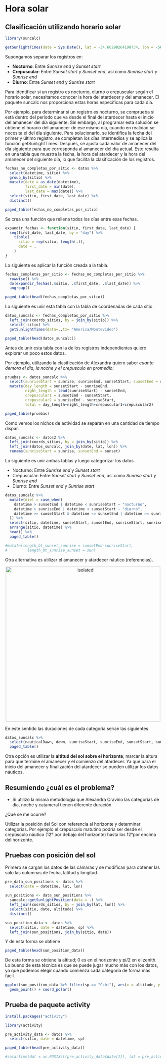 # Hora solar

## Clasificación utilizando horario solar

```r
library(suncalc)
```


```r
getSunlightTimes(date = Sys.Date(), lat = -34.66290264190734, lon = -56.22288916828886, tz = "America/Montevideo")
```

Supongamos separar los registros en:

- **Nocturno**: Entre _Sunrise end_ y _Sunset start_
- **Crepuscular**: Entre _Sunset start_ y _Sunset end_, así como _Sunrise start_ y _Sunrise end_
- **Diurno**: Entre _Sunset end_ y _Sunrise start_


Para identificar si un registro es nocturno, diurno o crepuscular según el horario solar, necesitamos conocer la hora del atardecer y del amanecer. El paquete suncalc nos proporciona estas horas específicas para cada día.

Por ejemplo, para determinar si un registro es nocturno, se comprueba si está dentro del período que va desde el final del atardecer hasta el inicio del amanecer del día siguiente. Sin embargo, al programar esta solución se obtiene el horario del amanecer de ese mismo día, cuando en realidad se necesita el del día siguiente. Para solucionarlo, se identifica la fecha del primer y último registro, se completan los días intermedios y se aplica la función getSunlightTimes. Después, se ajusta cada valor de amanecer del día siguiente para que corresponda al amanecer del día actual. Esto resulta en una tabla que muestra la fecha, la hora del atardecer y la hora del amanecer del siguiente día, lo que facilita la clasificación de los registros.


```r
fechas_no_completas_por_sitio <- datos %>% 
  select(datetime, sitio) %>% 
  group_by(sitio) %>% 
  mutate(date = as_date(datetime),
         first_date = min(date),
         last_date = max(date)) %>%
  select(sitio, first_date, last_date) %>% 
  distinct()
```

```r
paged_table(fechas_no_completas_por_sitio)
```

Se crea una función que rellena todos los días entre esas fechas.

```r
expandir_fechas <- function(sitio, first_date, last_date) {
  seq(first_date, last_date, by = "day") %>%
    tibble(
      sitio = rep(sitio, length(.)),
      date = .
    )
}
```

Lo siguiente es aplicar la función creada a la tabla.

```r
fechas_completas_por_sitio <- fechas_no_completas_por_sitio %>%
  rowwise() %>%
  do(expandir_fechas(.$sitio, .$first_date, .$last_date)) %>%
  ungroup()
```

```r
paged_table(head(fechas_completas_por_sitio))
```

Lo siguiente es unir esta tabla con la tabla de coordenadas de cada sitio.

```r
datos_suncalc <- fechas_completas_por_sitio %>% 
  left_join(coords_sitios, by = join_by(sitio)) %>%
  select(-sitio) %>% 
  getSunlightTimes(data=.,tz= "America/Montevideo")
```

```r
paged_table(head(datos_suncalc))
```

Antes de unir esta tabla con la de los registros independientes quiero explorar un poco estos datos.

Por ejemplo, utilizando la clasificación de Alexandra quiero saber *cuánto demora el dia, la noche y el crepusculo en promedio*:

```r
pruebas <- datos_suncalc %>% 
  select(sunriseStart = sunrise, sunriseEnd, sunsetStart, sunsetEnd = sunset) %>% 
  mutate(day_length = sunsetStart - sunriseEnd,
         night_length = lead(sunriseStart) - sunsetEnd,
         crepuscular1 = sunsetEnd - sunsetStart,
         crepuscular2 = sunriseEnd - sunriseStart,
         total = day_length+night_length+crepuscular1+crepuscular2)
```

```r
paged_table(pruebas)
```

Como vemos los nichos de actividad se separan en una cantidad de tiempo dispar.

```r
datos_suncalc <- datos2 %>% 
  left_join(coords_sitios, by = join_by(sitio)) %>% 
  left_join(datos_suncalc, join_by(date, lat, lon)) %>% 
  rename(sunriseStart = sunrise, sunsetEnd = sunset)
```


Lo siguiente es unir ambas tablas y luego categorizar los datos.

- Nocturno: Entre _Sunrise end_ y _Sunset start_
- Crepuscular: Entre _Sunset start_ y _Sunset end_, así como _Sunrise start_ y _Sunrise end_
- Diurno: Entre _Sunset end_ y _Sunrise start_

```r
datos_suncalc %>% 
  mutate(diel = case_when(
    datetime > sunsetEnd | datetime < sunriseStart ~ "nocturno",
    datetime > sunriseEnd | datetime < sunsetStart ~ "diurno",
    datetime >= sunsetStart & datetime <= sunsetEnd | datetime >= sunriseStart & datetime <= sunriseEnd ~ "crepuscular"
  )) %>% 
  select(sitio, datetime, sunsetStart, sunsetEnd, sunriseStart, sunriseEnd, diel) %>% 
  arrange(sitio, datetime) %>% 
  head() %>% 
  paged_table()

#mutate(length_bt_sunset_sunrise = sunsetEnd-sunriseStart,
#         length_bt_sunrise_sunset = sun)
```

Otra alternativa es utilizar el amanecer y atardecer náutico (referencias).

<p align="center">
<img src="images/twiligh-phases.png" alt="isolated" width="500"/>
</p>

En este sentido las duraciones de cada categoría serían las siguientes.

```r
datos_suncalc %>% 
  select(nauticalDawn, dawn, sunriseStart, sunriseEnd, sunsetStart, sunsetEnd, nauticalDusk, dusk) %>% 
  paged_table()
```

Otra opción es utilizar la **altitud del sol sobre el horizonte**; marcar la altura para que termine el amanecer y el comienzo del atardecer. Ya que para el inicio del amanecer y finalización del atardecer se pueden utilizar los datos náuticos.

## Resumiendo ¿cuál es el problema?

- Si utilizo la misma metodología que Alexandra Cravino las categorías de día, noche y catameral tienen diferente duración.

¿Qué se me ocurre?

Utilizar la posición del Sol con referencia al horizonte y determinar categorías. Por ejemplo el crepúsculo matutino podría ser desde el crepúsculo náutico (12° por debajo del horizonte) hasta los 12°por encima del horizonte.

## Pruebas con posición del sol

Primero se cargan los datos de las cámaras y se modifican para obtener las solo las columnas de fecha, latitud y longitud.

```r
pre_data_sun_positions <- datos %>% 
  select(date = datetime, lat, lon)
  
sun_positions <- data_sun_positions %>% 
  suncalc::getSunlightPosition(data = .) %>%
  left_join(coords_sitios, by = join_by(lat, lon)) %>% 
  select(sitio, date, altitude) %>% 
  distinct()

sun_position_data <- datos %>%
  select(sitio, date = datetime, sp) %>% 
  left_join(sun_positions, join_by(sitio, date))
```

Y de esta forma se obtiene

```r
paged_table(head(sun_position_data))
```

De esta forma se obtiene la altitud; 0 es en el horizonte y pi/2 en el zenith. Lo bueno de esta técnica es que se puede jugar mucho más con los datos, ya que podemos elegir cuando comienza cada categoría de forma más fácil.


```r
ggplot(sun_position_data %>% filter(sp == "Cchi"), aes(x = altitude, y = 1, color = "Valores en radianes")) +
  geom_point() + coord_polar()
```
## Prueba de paquete activity

```r
install.packages("activity")
```


```r
library(activity)
```


```r
pre_activity_data <- datos %>% 
  select(sitio, date = datetime, sp)

paged_table(head(pre_activity_data))
```

```r
#solartime(dat = as.POSIXct(pre_activity_data$date[1]), lat = pre_activity_data$lat[1], lon = pre_activity_data$lon[1], tz="America/Montevideo")
```

